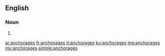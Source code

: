 ==English==

===Noun===
{{head|en}}

# {{plural of|anchorage}}

[[ar:anchorages]]
[[fr:anchorages]]
[[it:anchorages]]
[[ku:anchorages]]
[[mg:anchorages]]
[[my:anchorages]]
[[simple:anchorages]]